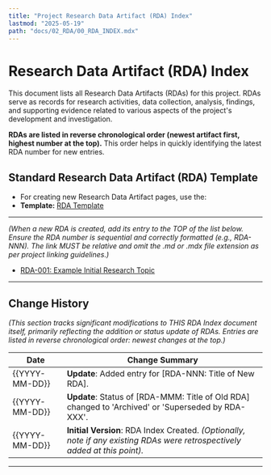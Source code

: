 ```yaml
---
title: "Project Research Data Artifact (RDA) Index"
lastmod: "2025-05-19"
path: "docs/02_RDA/00_RDA_INDEX.mdx"
---
```


# Research Data Artifact (RDA) Index

This document lists all Research Data Artifacts (RDAs) for this project. RDAs serve as records for research activities, data collection, analysis, findings, and supporting evidence related to various aspects of the project's development and investigation.

**RDAs are listed in reverse chronological order (newest artifact first, highest number at the top).** This order helps in quickly identifying the latest RDA number for new entries.

## Standard Research Data Artifact (RDA) Template
- For creating new Research Data Artifact pages, use the:
- **Template:** [RDA Template](./01_RDA_TEMPLATE)

---
*(When a new RDA is created, add its entry to the TOP of the list below. Ensure the RDA number is sequential and correctly formatted (e.g., RDA-NNN). The link MUST be relative and omit the .md or .mdx file extension as per project linking guidelines.)*

- [RDA-001: Example Initial Research Topic](./RDA-001-example-initial-research-topic)

---

## Change History
*(This section tracks significant modifications to THIS RDA Index document itself, primarily reflecting the addition or status update of RDAs. Entries are listed in reverse chronological order: newest changes at the top.)*

| Date         | Change Summary                                                                                                                      |
|--------------|-------------------------------------------------------------------------------------------------------------------------------------|
| {{YYYY-MM-DD}} | **Update**: Added entry for [RDA-NNN: Title of New RDA].                                                                              |
| {{YYYY-MM-DD}} | **Update**: Status of [RDA-MMM: Title of Old RDA] changed to 'Archived' or 'Superseded by RDA-XXX'.                                    |
| {{YYYY-MM-DD}} | **Initial Version**: RDA Index Created. *(Optionally, note if any existing RDAs were retrospectively added at this point).*          |

---
